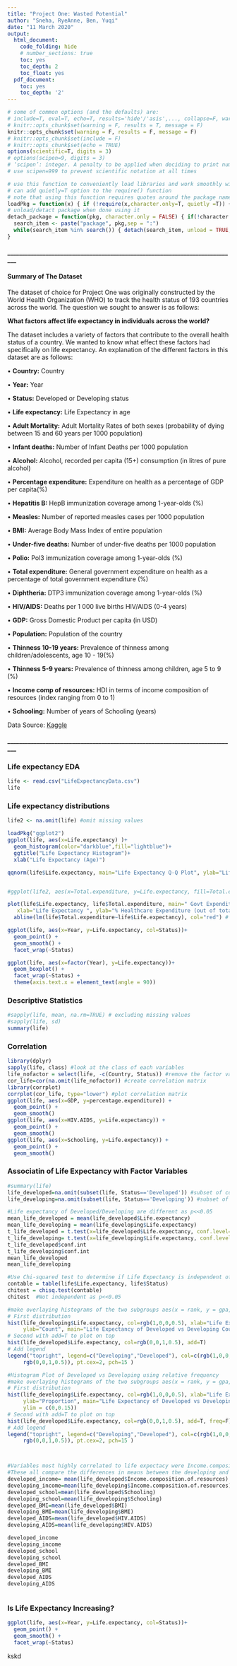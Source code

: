 ```yaml
---
title: "Project One: Wasted Potential"
author: "Sneha, RyeAnne, Ben, Yuqi"
date: "11 March 2020"
output:
  html_document:
    code_folding: hide
    # number_sections: true
    toc: yes
    toc_depth: 2
    toc_float: yes
  pdf_document:
    toc: yes
    toc_depth: '2'
---
```


```r
# some of common options (and the defaults) are: 
# include=T, eval=T, echo=T, results='hide'/'asis',..., collapse=F, warning=T, message=T, error=T, cache=T, fig.width=6, fig.height=4, fig.dim=c(6,4) #inches, fig.align='left'/'center','right', 
# knitr::opts_chunk$set(warning = F, results = T, message = F)
knitr::opts_chunk$set(warning = F, results = F, message = F)
# knitr::opts_chunk$set(include = F)
# knitr::opts_chunk$set(echo = TRUE)
options(scientific=T, digits = 3) 
# options(scipen=9, digits = 3) 
# ‘scipen’: integer. A penalty to be applied when deciding to print numeric values in fixed or exponential notation.  Positive values bias towards fixed and negative towards scientific notation: fixed notation will be preferred unless it is more than ‘scipen’ digits wider.
# use scipen=999 to prevent scientific notation at all times
```

```r
# use this function to conveniently load libraries and work smoothly with knitting
# can add quietly=T option to the require() function
# note that using this function requires quotes around the package name, as you would when installing packages.
loadPkg = function(x) { if (!require(x,character.only=T, quietly =T)) { install.packages(x,dep=T,repos="http://cran.us.r-project.org"); if(!require(x,character.only=T)) stop("Package not found") } }
# unload/detact package when done using it 
detach_package = function(pkg, character.only = FALSE) { if(!character.only) { pkg <- deparse(substitute(pkg)) } 
  search_item <- paste("package", pkg,sep = ":") 
  while(search_item %in% search()) { detach(search_item, unload = TRUE, character.only = TRUE) } 
}
```

#### ______________________________________________________________________________

#### **Summary of The Dataset**

The dataset of choice for Project One was originally constructed by the World Health Organization (WHO) to track the health status of 193 countries across the world. The question we
sought to answer is as follows: 

**What factors affect life expectancy in individuals across the world?**

The dataset includes a variety of factors that contribute to the overall health status of a country. We wanted to know what effect these factors had specifically 
on life expectancy. An explanation of the different factors in this dataset are as follows: 

  • **Country:** Country
  
  • **Year:** Year
  
  • **Status:** Developed or Developing status
  
  • **Life expectancy:** Life Expectancy in age
  
  • **Adult Mortality:** Adult Mortality Rates of both sexes (probability of dying between 15 and 60 years per 1000 population)
  
  • **Infant deaths:** Number of Infant Deaths per 1000 population
  
  • **Alcohol:** Alcohol, recorded per capita (15+) consumption (in litres of pure alcohol)
  
  • **Percentage expenditure:** Expenditure on health as a percentage of GDP per capita(%)
  
  • **Hepatitis B:** HepB immunization coverage among 1-year-olds (%)
  
  • **Measles:** Number of reported measles cases per 1000 population
  
  • **BMI:** Average Body Mass Index of entire population
  
  • **Under-five deaths:** Number of under-five deaths per 1000 population
  
  • **Polio:** Pol3 immunization coverage among 1-year-olds (%)
  
  • **Total expenditure:** General government expenditure on health as a percentage of total government expenditure (%)
  
  • **Diphtheria:** DTP3 immunization coverage among 1-year-olds (%)
  
  • **HIV/AIDS:** Deaths per 1 000 live births HIV/AIDS (0-4 years)
  
  • **GDP:** Gross Domestic Product per capita (in USD)
  
  • **Population:** Population of the country
  
  • **Thinness 10-19 years:** Prevalence of thinness among children/adolescents, age 10 - 19(%)
  
  • **Thinness 5-9 years:** Prevalence of thinness among children, age 5 to 9 (%)
  
  • **Income comp of resources:** HDI in terms of income composition of resources (index ranging from 0 to 1)
  
  • **Schooling:** Number of years of Schooling (years)

Data Source: [Kaggle](https://www.kaggle.com/kumarajarshi/life-expectancy-who)

#### ______________________________________________________________________________



### Life expectancy EDA
```r
life <- read.csv("LifeExpectancyData.csv")
life
```

### Life expectancy distributions 
```r
life2 <- na.omit(life) #omit missing values 

loadPkg("ggplot2")
ggplot(life, aes(x=Life.expectancy) )+
  geom_histogram(color="darkblue",fill="lightblue")+
  ggtitle("Life Expectancy Histogram")+
  xlab("Life Expectancy (Age)")

qqnorm(life$Life.expectancy, main="Life Expectancy Q-Q Plot", ylab="Life Expectancy (Age)")


#ggplot(life2, aes(x=Total.expenditure, y=Life.expectancy, fill=Total.expenditure, group = 1)) + geom_boxplot() + scale_fill_brewer(palette="Spectral") + ggtitle("Life Expectancy vs. Total Expenditure") + ylab("Life Expectancy") + xlab("Total Expenditure ($)") 

plot(life$Life.expectancy, life$Total.expenditure, main=" Govt Expenditure on Healthcare(y) vs Life Expectancy (x) ",
   xlab="Life Expectancy ", ylab="% Healthcare Expenditure (out of total spending) ", pch=19) + 
  abline(lm(life$Total.expenditure~life$Life.expectancy), col="red") # regression line (y~x)

ggplot(life, aes(x=Year, y=Life.expectancy, col=Status))+
  geom_point() +
  geom_smooth() + 
  facet_wrap(~Status)

ggplot(life, aes(x=factor(Year), y=Life.expectancy))+
  geom_boxplot() + 
  facet_wrap(~Status) + 
  theme(axis.text.x = element_text(angle = 90))
```

### Descriptive Statistics
```r
#sapply(life, mean, na.rm=TRUE) # excluding missing values
#sapply(life, sd)
summary(life)
```

### Correlation

```r
library(dplyr)
sapply(life, class) #look at the class of each variables
life_nofactor = select(life, -c(Country, Status)) #remove the factor variables
cor_life=cor(na.omit(life_nofactor)) #create correlation matrix
library(corrplot)
corrplot(cor_life, type="lower") #plot correlation matrix
ggplot(life, aes(x=GDP, y=percentage.expenditure)) + 
  geom_point() + 
  geom_smooth()
ggplot(life, aes(x=HIV.AIDS, y=Life.expectancy)) + 
  geom_point() + 
  geom_smooth()
ggplot(life, aes(x=Schooling, y=Life.expectancy)) + 
  geom_point() + 
  geom_smooth()

```


### Associatin of Life Expectancy with Factor Variables

``` r
#summary(life)
life_developed=na.omit(subset(life, Status=='Developed')) #subset of countries that are Developed
life_developing=na.omit(subset(life, Status=='Developing')) #subset of countries that are Developing

#Life expectancy of Developed/Developing are different as p<<0.05
mean_life_developed = mean(life_developed$Life.expectancy)
mean_life_developing = mean(life_developing$Life.expectancy)
t_life_developed = t.test(x=life_developed$Life.expectancy, conf.level=0.95 )
t_life_developing= t.test(x=life_developing$Life.expectancy, conf.level=0.95 )
t_life_developed$conf.int
t_life_developing$conf.int
mean_life_developed
mean_life_developing

#Use Chi-squared test to determine if Life Expectancy is independent of Developed/Developing
contable = table(life$Life.expectancy, life$Status)
chitest = chisq.test(contable)
chitest  #Not independent as p<<0.05

#make overlaying histograms of the two subgroups aes(x = rank, y = gpa, fill = admit)
# First distribution
hist(life_developing$Life.expectancy, col=rgb(1,0,0,0.5), xlab="Life Expectancy", 
     ylab="Count", main="Life Expectancy of Developed vs Developing Countries-Absolute Count" )
# Second with add=T to plot on top
hist(life_developed$Life.expectancy, col=rgb(0,0,1,0.5), add=T)
# Add legend
legend("topright", legend=c("Developing","Developed"), col=c(rgb(1,0,0,0.5), 
     rgb(0,0,1,0.5)), pt.cex=2, pch=15 )

#Histogram Plot of Developed vs Developing using relative frequency
#make overlaying histograms of the two subgroups aes(x = rank, y = gpa, fill = admit)
# First distribution
hist(life_developing$Life.expectancy, col=rgb(1,0,0,0.5), xlab="Life Expectancy", 
     ylab="Proportion", main="Life Expectancy of Developed vs Developing Countries-Relative Frequencies" , freq=F, 
     ylim = c(0,0.15))
# Second with add=T to plot on top
hist(life_developed$Life.expectancy, col=rgb(0,0,1,0.5), add=T, freq=F)
# Add legend
legend("topright", legend=c("Developing","Developed"), col=c(rgb(1,0,0,0.5), 
     rgb(0,0,1,0.5)), pt.cex=2, pch=15 )



#Variables most highly correlated to life expectacy were Income.composition.of.resources and Schooling. Though BMI and Aids had highish correlations. Adult mortality was highly correlated with life expectancy, but the reasons are obvious, so they will not be evaluated here. 
#These all compare the differences in means between the developing and developed countries
developed_income= mean(life_developed$Income.composition.of.resources)
developing_income=mean(life_developing$Income.composition.of.resources)
developed_school=mean(life_developed$Schooling)
developing_school=mean(life_developing$Schooling)
developed_BMI=mean(life_developed$BMI)
developing_BMI=mean(life_developing$BMI)
developed_AIDS=mean(life_developed$HIV.AIDS)
developing_AIDS=mean(life_developing$HIV.AIDS)

developed_income
developing_income
developed_school
developing_school
developed_BMI
developing_BMI
developed_AIDS
developing_AIDS



```

### Is Life Expectancy Increasing?

```r
ggplot(life, aes(x=Year, y=Life.expectancy, col=Status))+
  geom_point() +
  geom_smooth() + 
  facet_wrap(~Status)

```


kskd